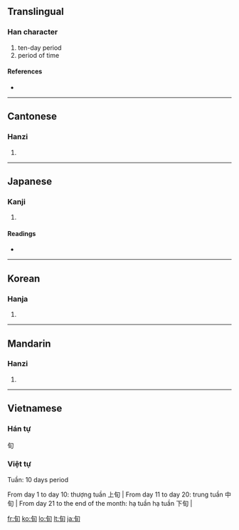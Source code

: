 ==Translingual==

===Han character===
{{Han char|rn=72|rad=日|as=02|sn=6|four=2762<sub>0</sub>|canj=心日 (PA)}}

# ten-day period
# period of time

====References====
* {{Han ref|kx=0489.160|dkj=13746|dj=0850.130|hdz=21485.030|uh=65EC|ud=26092|bh=A6AF|bd=42671}}

----

==Cantonese==

===Hanzi===
{{yue-hanzi|jyut=|y=cheun4}}

# {{defn|Cantonese}}

----

==Japanese==

===Kanji===
{{ja-kanji|grade=c|rs=日02}}

# {{defn|Japanese}}

====Readings====
* {{ja-readings|on=[[じゅん]] (jun), [[しゅん]] (shun)|kun=[[あまねく]] (amaneku)}}

----

==Korean==

===Hanja===
{{ko-hanja|hangeul=순|eumhun=|rv=sun|mr=sun|y=swun}}

# {{defn|Korean}}

----

==Mandarin==

===Hanzi===
{{cmn-hanzi|pin=[[xún]] ([[xun2]])|wg=hsün<sup>2</sup>}}

# {{defn|Mandarin}}

----

==Vietnamese==
{{attention|vi|format, headers wrong}}
===Hán tự===

旬

===Việt tự===

Tuần: 10 days period

From day 1 to day 10: thượng tuần 上旬 |
From day 11 to day 20: trung tuần 中旬 |
From day 21 to the end of the month: hạ tuần hạ tuần 下旬 |


[[fr:旬]]
[[ko:旬]]
[[lo:旬]]
[[lt:旬]]
[[ja:旬]]